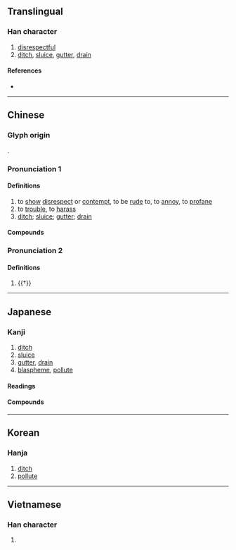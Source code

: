 {{also|渎|涜|凟}}
{{character info}}
==Translingual==
{{Han simplified forms|瀆|涜|渎|ex=y}}

===Han character===
{{Han char|rn=85|rad=水|as=15|sn=18|four=34186|canj=EGWC|ids=⿰氵賣}}

# [[disrespectful]]
# [[ditch]], [[sluice]], [[gutter]], [[drain]]

====References====
* {{Han ref|kx=0658.340|dkj=18591|dj=1068.290|hdz=31776.060|uh=7006|ud=28678|bh=C270|bd=49776}}

----

==Chinese==
{{zh-forms|s=渎|alt=凟}}

===Glyph origin===
{{Han etym}}
{{Han compound|水|𧶠|c1=s|c2=p|t1=water|ls=psc}}.

===Pronunciation 1===
{{zh-pron
|m=dú
|c=duk6
|h=pfs=
|md=
|mn=to̍k
|w=
|mc=y
|oc=y
|cat=n,a
}}
{{attention|nan|where is to̍k?}}

====Definitions====
{{zh-hanzi}}

# to [[show]] [[disrespect]] or [[contempt]], to be [[rude]] to, to [[annoy]], to [[profane]]
# to [[trouble]], to [[harass]]
# [[ditch]]; [[sluice]]; [[gutter]]; [[drain]]

====Compounds====
{{zh-der|褻瀆|侵瀆|干瀆|四瀆|冒瀆|八海四瀆|五岳四瀆|川瀆|瀆職|瀆犯|溝瀆|牧瀆|瀆神|輕瀆|自瀆|貪瀆}}

===Pronunciation 2===
{{zh-pron
|m=dòu
|c=dau6
|cat=n
}}

====Definitions====
{{zh-hanzi}}

# {{†}} {{zh-alt-form|竇|[[opening]]; [[hole]]}}

{{zh-cat|Water}}

----

==Japanese==
{{ja-kanji forms|涜|瀆|ex=y}}

===Kanji===
{{ja-kanji|grade=|rs=水15|shin=涜}}

# [[ditch]]
# [[sluice]]
# [[gutter]], [[drain]]
# [[blaspheme]], [[pollute]]

====Readings====
{{ja-readings
|goon=どく
|kanon=とく
|kun=みぞ-, けが-す, けが-れる
}}

====Compounds====
{{col2-u|ja
|{{ja-r|瀆%職|とく%しょく}}
|{{ja-r|瀆%聖|とく%せい}}
|{{ja-r|瀆%冒|とく%ぼう}}
|{{ja-r|瀆%慢|とく%まん}}
|{{ja-r|瀆%告|とっ%こく}}
|{{ja-r|汚%瀆|お%とく}}
|{{ja-r|干%瀆|かん%とく}}
|{{ja-r|褻%瀆|せっ%とく}}
|{{ja-r|溝%瀆|とう%とく}}
|{{ja-r|冒%瀆|ぼう%とく}}
}}

----

==Korean==

===Hanja===
{{ko-hanja|독}}

# [[ditch]]
# [[pollute]]

----

==Vietnamese==

===Han character===
{{vi-readings|reading=độc|rs=水15}}

# {{rfdef|vi}}